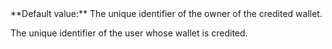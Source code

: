   
<ParamField body="CreditedUserId" type="string">   
**Default value:** The unique identifier of the owner of the credited wallet. 

The unique identifier of the user whose wallet is credited.  
</ParamField>